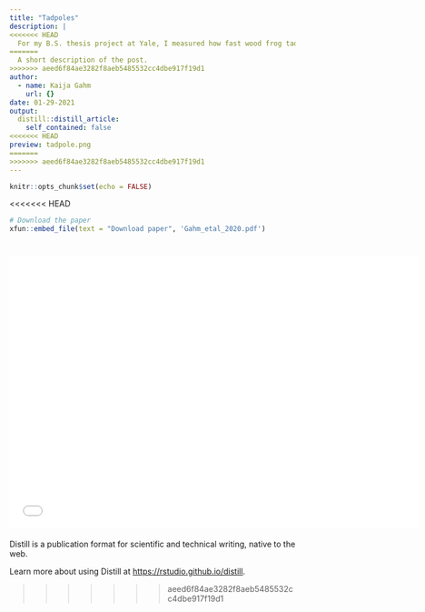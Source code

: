 ```yaml
---
title: "Tadpoles"
description: |
<<<<<<< HEAD
  For my B.S. thesis project at Yale, I measured how fast wood frog tadpoles swim in response to a simulated predator attack, and how that swimming speed relates to their developmental rate. It turns out that developing fast comes with a performance cost, and that tradeoff might help to explain some of the patterns we've observed in wood frogs' developmental rates in the past.
=======
  A short description of the post.
>>>>>>> aeed6f84ae3282f8aeb5485532cc4dbe917f19d1
author:
  - name: Kaija Gahm
    url: {}
date: 01-29-2021
output:
  distill::distill_article:
    self_contained: false
<<<<<<< HEAD
preview: tadpole.png
=======
>>>>>>> aeed6f84ae3282f8aeb5485532cc4dbe917f19d1
---
```



```r
knitr::opts_chunk$set(echo = FALSE)
```

<<<<<<< HEAD
```r
# Download the paper
xfun::embed_file(text = "Download paper", 'Gahm_etal_2020.pdf')
```

<iframe width="720" height="480" src="kaija_gahm.mp4" align="middle" frameborder="0" allowfullscreen></iframe>
=======
Distill is a publication format for scientific and technical writing, native to the web.

Learn more about using Distill at <https://rstudio.github.io/distill>.


>>>>>>> aeed6f84ae3282f8aeb5485532cc4dbe917f19d1
